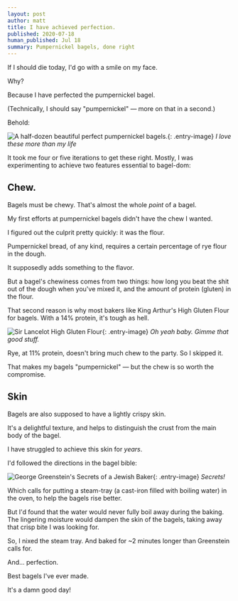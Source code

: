 ```yaml
---
layout: post
author: matt
title: I have achieved perfection.
published: 2020-07-18
human_published: Jul 18
summary: Pumpernickel bagels, done right
---
```


If I should die today, I'd go with a smile on my face.

Why?

Because I have perfected the pumpernickel bagel.

(Technically, I should say "pumpernickel" — more on that in a second.)

Behold:

![A half-dozen beautiful perfect pumpernickel bagels.](/assets/images/perfection.jpg){: .entry-image}
_I love these more than my life_

It took me four or five iterations to get these right. Mostly, I was experimenting to achieve two features essential to bagel-dom:

## Chew.

Bagels must be chewy. That's almost the whole _point_ of a bagel.

My first efforts at pumpernickel bagels didn't have the chew I wanted.

I figured out the culprit pretty quickly: it was the flour.

Pumpernickel bread, of any kind, requires a certain percentage of rye flour in the dough.

It supposedly adds something to the flavor.

But a bagel's chewiness comes from two things: how long you beat the shit out of the dough when you've mixed it, and the amount of protein (gluten) in the flour.

That second reason is why most bakers like King Arthur's High Gluten Flour for bagels. With a 14% protein, it's tough as hell.

![Sir Lancelot High Gluten Flour](/assets/images/kahgf.jpg){: .entry-image}
_Oh yeah baby. Gimme that good stuff._

Rye, at 11% protein, doesn't bring much chew to the party. So I skipped it.

That makes my bagels "pumpernickel" — but the chew is so worth the compromise.

## Skin

Bagels are also supposed to have a lightly crispy skin.

It's a delightful texture, and helps to distinguish the crust from the main body of the bagel.

I have struggled to achieve this skin for _years_.

I'd followed the directions in the bagel bible:

![George Greenstein's Secrets of a Jewish Baker](/assets/images/bakerbook.jpg){: .entry-image}
_Secrets!_

Which calls for putting a steam-tray (a cast-iron filled with boiling water) in the oven, to help the bagels rise better.

But I'd found that the water would never fully boil away during the baking. The lingering moisture would dampen the skin of the bagels, taking away that crisp bite I was looking for.

So, I nixed the steam tray. And baked for ~2 minutes longer than Greenstein calls for.

And... perfection.

Best bagels I've ever made.

It's a damn good day!

